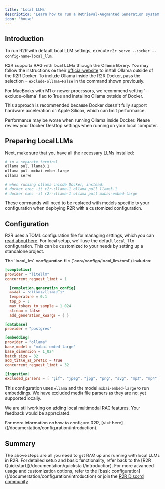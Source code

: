 ```yaml
---
title: 'Local LLMs'
description: 'Learn how to run a Retrieval-Augmented Generation system locally using R2R'
icon: 'house'
---
```


## Introduction

To run R2R with default local LLM settings, execute `r2r serve --docker --config-name=local_llm`.

R2R supports RAG with local LLMs through the Ollama library. You may follow the instructions on their [official website](https://ollama.com/) to install Ollama outside of the R2R Docker. To include Ollama inside the R2R Docker, pass the selection `--exclude-ollama=False` in the command shown previously.

<Warning>
For MacBooks with M1 or newer processors, we recommend setting `--exclude-ollama` flag to True and installing Ollama outside of Docker.

This approach is recommended because Docker doesn't fully support hardware acceleration on Apple Silicon, which can limit performance.
</Warning>

<Note>Performance may be worse when running Ollama inside Docker. Please review your Docker Desktop settings when running on your local computer.</Note>

## Preparing Local LLMs

Next, make sure that you have all the necessary LLMs installed:
```bash
# in a separate terminal
ollama pull llama3.1
ollama pull mxbai-embed-large
ollama serve

# when running ollama inisde Docker, instead:
# docker exec -it r2r-ollama-1 ollama pull llama3.1
# docker exec -it r2r-ollama-1 ollama pull mxbai-embed-large
```

These commands will need to be replaced with models specific to your configuration when deploying R2R with a customized configuration.

## Configuration

R2R uses a TOML configuration file for managing settings, which you can [read about here](/documentation/configuration/introduction). For local setup, we'll use the default `local_llm` configuration. This can be customized to your needs by setting up a standalone project.

<AccordionGroup>


<Accordion icon="gear" title="Local Configuration Details">
The `local_llm` configuration file (`core/configs/local_llm.toml`) includes:

```toml
[completion]
provider = "litellm"
concurrent_request_limit = 1

  [completion.generation_config]
  model = "ollama/llama3.1"
  temperature = 0.1
  top_p = 1
  max_tokens_to_sample = 1_024
  stream = false
  add_generation_kwargs = { }

[database]
provider = "postgres"

[embedding]
provider = "ollama"
base_model = "mxbai-embed-large"
base_dimension = 1_024
batch_size = 32
add_title_as_prefix = true
concurrent_request_limit = 32

[ingestion]
excluded_parsers = [ "gif", "jpeg", "jpg", "png", "svg", "mp3", "mp4" ]
```

This configuration uses `ollama` and the model `mxbai-embed-large` to run embeddings. We have excluded media file parsers as they are not yet supported locally.

<Note>
We are still working on adding local multimodal RAG features. Your feedback would be appreciated.
</Note>

</Accordion>

</AccordionGroup>

For more information on how to configure R2R, [visit here]((/documentation/configuration/introduction).

## Summary

The above steps are all you need to get RAG up and running with local LLMs in R2R. For detailed setup and basic functionality, refer back to the [R2R Quickstart]((/documentation/quickstart/introduction). For more advanced usage and customization options, refer to the [basic configuration]((/documentation/configuration/introduction) or join the [R2R Discord community](https://discord.gg/p6KqD2kjtB).
